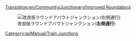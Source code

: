 [[Translation:en/Community/Junctionary/Improved Roundabout]]

{{ja/Community/Junctionary/Navigation}}

[[File:en/Community/Junctionary/Improved.Roundabout.png|none|frame|改良版ラウンドアバウトジャンクション('''右側通行''')]]

{{ja/Community/Junctionary/Junction Criteria|安価|2|0|0|0.5|0||0|0|1|1|||故障は2つの区間から全体に影響する|
*同時に4編成の列車が利用できる。
*面積 : 9 x 9
}}

[[Category:ja/Manual/Train Junctions]]